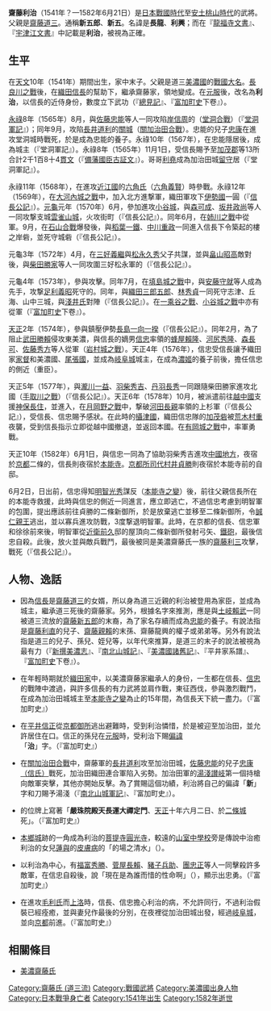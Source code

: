 {{unreferenced|time=2016-09-18T09:59:06+00:00}}
{{日本武士
|名稱= 齋藤 利治
|圖片名稱= 
|圖片大小= 
|圖片說明= 
|時代= [[日本戰國時代|日本戰國時代]]—[[安土桃山時代|安土桃山時代]]
|出生日期= [[天文_(後奈良天皇)|天文]]10年（1541年）？
|出生地點= 
|逝世日期= [[天正_(日本)|天正]]10年6月2日（1582年6月21日）
|逝世地點= 
|假名= 
|羅馬字= 
|幼名= 
|改名= 
|别名= 長龍、利興、利宣、政興、治隆、長龍、忠次<BR>新五郎、新五（或新吾）（通稱）
|諡号= 
|神号= 
|戒名= 嚴珠院殿天長運大禪定門<BR>嚴珠院桃獄了英居士
|洗禮名= 
|墓所= [[岐阜縣|岐阜縣]][[富加町|富加町]]加治田的{{tsl|ja|龍福寺}}<BR>[[富山縣|富山縣]][[富山市|富山市]]的[[圓光寺_(富山市)|圓光寺]]
|朝廷官位= 
|幕府職位= 
|主君= [[齋藤道三|齋藤道三]]→[[織田信長|織田信長]]→[[織田信忠|信忠]]
|藩= 
|氏族= [[美濃齋藤氏|美濃齋藤氏]]
|父母= 父：[[齋藤道三|齋藤道三]]<BR>母：[[小見之方|小見之方]]
|養父= [[佐藤忠能|佐藤忠能]]
|養母= 
|兄弟= 兄：[[齋藤義龍|義龍]]、[[齋藤孫四郎|孫四郎]]、[[齋藤喜平次|喜平次]]、[[齋藤利堯|利堯]]<BR>義兄弟：[[齋藤正義|正義]]
|姐妹= 姐：[[濃姬|濃姬]]（[[土岐賴純|土岐賴純]]室，後來成為[[織田信長|織田信長]]室）、[[齋藤利三|齋藤利三]]正室、[[姉小路賴綱|姉小路賴綱]]正室、[[稻葉貞通|稻葉貞通]]正室
|正室= [[正室院|正室院]]（源妙覺大姉，佐藤忠能的女兒）
|側室= 
|嗣子= [[齋藤義興|義興]]、[[齋藤市郎左衛門|齋藤市郎左衛門]]（『[[堂洞軍記|堂洞軍記]]』）
|嗣女= [[蓮與|蓮與]]（[[速水時久|速水時久]]室）
|養子= 
|養女= 
}}
{{japanese|japanese=斎藤 利治|kana=さいとう としはる|romaji=Saitō Toshiharu|舊寫=齋藤 利治}}
'''齋藤利治'''（1541年？—1582年6月21日）是[[日本戰國時代|日本戰國時代]]至[[安土桃山時代|安土桃山時代]]的武將。父親是[[齋藤道三|齋藤道三]]。通稱'''新五郎'''、'''新五'''。名諱是'''長龍'''、'''利興'''；而在『[[龍福寺文書|龍福寺文書]]』、『[[宇津江文書|宇津江文書]]』中記載是'''利治'''，被視為正確。

== 生平 ==
在[[天文_(後奈良天皇)|天文]]10年（1541年）期間出生，家中末子。父親是道三[[美濃國|美濃國]]的[[戰國大名|戰國大名]]。[[長良川之戰|長良川之戰]]後，在[[織田信長|織田信長]]的幫助下，繼承齋藤家，領地變成{{tsl|ja|一所懸命の土地|一所懸命之土地}}。在[[元服|元服]]後，改名為'''利治'''，以信長的近侍身份，數度立下武功（『[[總見記|總見記]]』、『[[富加町史|富加町史]]下卷』）。

[[永祿|永祿]]8年（1565年）8月，與[[佐藤忠能|佐藤忠能]]等人一同攻陷[[岸信周|岸信周]]的{{tsl|ja|堂洞城}}（[[堂洞合戰|堂洞合戰]]）（『[[堂洞軍記|堂洞軍記]]』）；同年9月，攻陷[[長井道利|長井道利]]的[[關城|關城]]（[[關加治田合戰|關加治田合戰]]）。忠能的兒子[[佐藤忠康|忠康]]在進攻堂洞城時戰死，於是成為忠能的養子。永祿10年（1567年），在忠能隱居後，成為{{tsl|ja|加治田城}}城主（『堂洞軍記』）。永祿8年（1565年）11月1日，受信長賜予{{tsl|ja|武儀郡}}至[[加茂郡|加茂郡]]等13所合計2千1百8十4[[貫文|貫文]]（『[[備藩國臣古証文|備藩國臣古証文]]』）。哥哥[[齋藤利堯|利堯]]成為加治田城[[留守|留守]]居（『堂洞軍記』）。

永祿11年（1568年），在進攻[[近江國|近江國]]的[[六角氏|六角氏]]（[[六角義賢|六角義賢]]）時參戰。永祿12年（1569年），在[[大河內城之戰|大河內城之戰]]中，加入北方進撃軍，織田軍攻下[[伊勢國|伊勢國]]一圓（『[[信長公記|信長公記]]』）。[[元龜|元龜]]元年（1570年）6月，參加進攻[[小谷城|小谷城]]，與[[森可成|森可成]]、[[坂井政尚|坂井政尚]]等人一同攻撃支城[[雲雀山城|雲雀山城]]，火攻街町（『信長公記』）。同年6月，在[[姉川之戰|姉川之戰]]中從軍。9月，在[[石山合戰|石山合戰]]爆發後，與[[稻葉一鐵|稻葉一鐵]]、[[中川重政|中川重政]]一同進入信長下令築起的樓之岸砦，並死守城砦（『信長公記』）。

元龜3年（1572年）4月，在[[三好義繼|三好義繼]]與[[松永久秀|松永久秀]]父子共謀，並與[[畠山昭高|畠山昭高]]敵對後，與[[柴田勝家|柴田勝家]]等人一同攻圍三好松永軍的{{tsl|ja|交野城}}（『信長公記』）。

元龜4年（1573年），參與攻擊{{tsl|ja|高屋城}}。同年7月，在[[填島城之戰|填島城之戰]]中，與[[安藤守就|安藤守就]]等人成為先手，攻撃[[足利義昭|足利義昭]]死守的{{tsl|ja|槙島城}}。同年，與[[織田三郎五郎|織田三郎五郎]]、[[林秀貞|林秀貞]]一同死守志津、丘海、山中三城，與[[淺井氏|淺井氏]]對陣（『信長公記』）。在[[一乘谷之戰|一乘谷之戰]]、[[小谷城之戰|小谷城之戰]]中亦有從軍（『[[富加町史|富加町史]]下卷』）。

[[天正_(日本)|天正]]2年（1574年），參與鎮壓伊勢[[長島一向一揆|長島一向一揆]]（『信長公記』）。同年2月，為了阻止[[武田勝賴|武田勝賴]]侵攻東美濃，與信長的嫡男[[織田信忠|信忠]]率領的[[蜂屋賴隆|蜂屋賴隆]]、[[河尻秀隆|河尻秀隆]]、[[森長可|森長可]]、[[佐藤秀方|佐藤秀方]]等人從軍（[[岩村城之戰|岩村城之戰]]）。天正4年（1576年），信忠受信長讓予織田家[[家督|家督]]和美濃國、[[尾張國|尾張國]]，並成為[[岐阜城|岐阜城]]城主，在成為[[濃姬|濃姬]]的養子前後，擔任信忠的側近（重臣）。

天正5年（1577年），與[[瀧川一益|瀧川一益]]、[[羽柴秀吉|羽柴秀吉]]、[[丹羽長秀|丹羽長秀]]一同跟隨柴田勝家進攻北國（[[手取川之戰|手取川之戰]]）（『信長公記』）。天正6年（1578年）10月，被派遣前往[[越中國|越中國]]支援[[神保長住|神保長住]]，並進入{{tsl|ja|太田本郷城|太田本鄉城}}，在[[月岡野之戰|月岡野之戰]]中，撃破[[河田長親|河田長親]]率領的上杉軍（『信長公記』），受信長、信忠賜予感狀。在此時的[[攝津國|攝津國]]，織田信忠隊的[[加茂砦|加茂砦]]被[[荒木村重|荒木村重]]夜襲，受到信長指示立即從越中國撤退，並返回本國。在[[有岡城之戰|有岡城之戰]]中，率軍勇戰。

天正10年（1582年）6月1日，與信忠一同為了協助羽柴秀吉進攻[[中國地方|中國地方]]，夜宿於[[京都|京都]]二條的{{tsl|ja|妙覚寺|妙覺寺}}，信長則夜宿於[[本能寺|本能寺]]。[[京都所司代|京都所司代]][[村井貞勝|村井貞勝]]則夜宿於本能寺前的自邸。

6月2日，日出前，信忠得知[[明智光秀|明智光秀]]謀反（[[本能寺之變|本能寺之變]]）後，前往父親信長所在的本能寺救援，此時與信忠的側近一同進言，應立即逃亡，不過信忠考慮到明智軍的包圍，提出應該前往貞勝的二條新御所，於是放棄逃亡並移至二條新御所，令[[誠仁親王|誠仁親王]]逃出，並以寡兵進攻防戰，3度撃退明智軍。此時，在京都的信長、信忠軍和{{tsl|ja|馬廻}}徐徐前來後，明智軍從[[近衛前久|近衛前久]]邸的屋頂向二條新御所發射弓矢、[[鐵砲|鐵砲]]，最後信忠自殺。此後，放火並與敵兵戰鬥，最後被同是美濃齋藤氏一族的[[齋藤利三|齋藤利三]]攻擊，戰死（『信長公記』）。

== 人物、逸話 ==
*因為[[織田信長|信長]]是[[齋藤道三|齋藤道三]]的女婿，所以身為道三近親的利治被登用為家臣，並成為{{tsl|ja|加治田城}}城主，繼承道三死後的齋藤家。另外，根據名字來推測，應是與[[土岐賴武|土岐賴武]]一同被道三流放的[[齋藤新五郎|齋藤新五郎]]的末裔，為了家名存續而成為[[佐藤忠能|忠能]]的養子。有說法指是[[齋藤利直|齋藤利直]]的兒子、[[齋藤親賴|齋藤親賴]]的末孫、齋藤龍興的權子或弟弟等。另外有說法指是道三的兒子、孫兒、姪兒等，以年代來推算，是道三的末子的說法被視為最有力（『[[新撰美濃志|新撰美濃志]]』、『[[南北山城記|南北山城記]]』、『[[美濃國諸舊記|美濃國諸舊記]]』、『平井家系譜』、『[[富加町史|富加町史]]下卷』）。

*在年輕時期就於[[織田家|織田家]]中，以美濃齋藤家繼承人的身份，一生都在信長、[[織田信忠|信忠]]的戰陣中渡過，與許多信長的有力武將並肩作戰，東征西伐，參與激烈戰鬥，在成為加治田城城主至[[本能寺之變|本能寺之變]]為止的15年間，為信長天下統一盡力。（『富加町史』）

*在[[平井信正|平井信正]]從[[京都御所|京都御所]]逃出避難時，受到利治憐惜，於是被迎至加治田，並允許居住在{{tsl|ja|白華山清水寺}}口。信正的孫兒在[[元服|元服]]時，受利治下賜[[偏諱|偏諱]]「'''治'''」字。（『富加町史』）

*在[[關加治田合戰|關加治田合戰]]中，齋藤軍的[[長井道利|長井道利]]攻至加治田城，[[佐藤忠能|佐藤忠能]]的兒子[[佐藤忠康|忠康（信氏）]]戰死，加治田織田連合軍陷入劣勢。加治田軍的[[湯淺新六|湯淺讃岐]]第一個持槍向敵軍突擊，其他亦開始反擊。為了賞賜這個功績，利治將自己的偏諱「'''新'''」字和刀賜予湯淺（『[[南北山城軍記|南北山城軍記]]』、『富加町史』）。

*{{tsl|ja|龍福寺}}的位牌上寫著「'''嚴珠院殿天長運大禪定門'''、[[天正_(日本)|天正]]十年六月二日、於[[二條城|二條城]]死」。（『富加町史』）

*[[本鄉城|本鄉城]]跡的一角成為利治的[[菩提寺|菩提寺]][[圓光寺_(富山市)|圓光寺]]，較遠的[[山室中學校|山室中學校]]旁是傳說中治癒利治的女兒[[蓮與|蓮與]]的[[皮膚病|皮膚病]]的「的場之清水」（{{lang|ja|的場の清水}}）。

*以利治為中心，有[[福富秀勝|福富秀勝]]、[[菅屋長賴|菅屋長賴]]、[[豬子兵助|豬子兵助]]、[[團忠正|團忠正]]等人一同擊殺許多敵軍，在信忠自殺後，說「現在是為誰而惜的性命啊」（{{lang|ja|今は誰が為に惜しむべき命ぞや}}），顯示出忠勇。（『富加町史』）

*在進攻[[毛利氏|毛利氏]]而[[上洛|上洛]]時，信長、信忠擔心利治的病，不允許同行，不過利治假裝已經痊癒，並與妻兒作最後的分別，在夜裡從加治田城出發，經過[[岐阜城|岐阜城]]，並向[[京都|京都]]前進。（『富加町史』）

== 相關條目 ==
*[[美濃齋藤氏|美濃齋藤氏]]

[[Category:齋藤氏_(道三流)|Category:齋藤氏 (道三流)]]
[[Category:戰國武將|Category:戰國武將]]
[[Category:美濃國出身人物|Category:美濃國出身人物]]
[[Category:日本戰爭身亡者|Category:日本戰爭身亡者]]
[[Category:1541年出生|Category:1541年出生]]
[[Category:1582年逝世|Category:1582年逝世]]